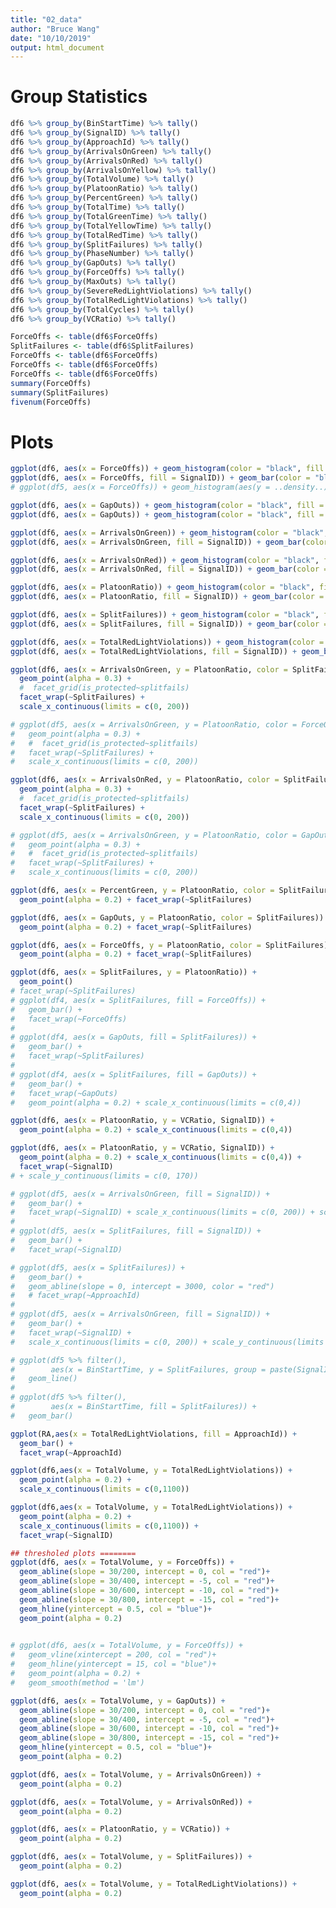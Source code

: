 ```yaml
---
title: "02_data"
author: "Bruce Wang"
date: "10/10/2019"
output: html_document
---
```


# Group Statistics
```r
df6 %>% group_by(BinStartTime) %>% tally()
df6 %>% group_by(SignalID) %>% tally()
df6 %>% group_by(ApproachId) %>% tally()
df6 %>% group_by(ArrivalsOnGreen) %>% tally()
df6 %>% group_by(ArrivalsOnRed) %>% tally()
df6 %>% group_by(ArrivalsOnYellow) %>% tally()
df6 %>% group_by(TotalVolume) %>% tally()
df6 %>% group_by(PlatoonRatio) %>% tally()
df6 %>% group_by(PercentGreen) %>% tally()
df6 %>% group_by(TotalTime) %>% tally()
df6 %>% group_by(TotalGreenTime) %>% tally()
df6 %>% group_by(TotalYellowTime) %>% tally()
df6 %>% group_by(TotalRedTime) %>% tally()
df6 %>% group_by(SplitFailures) %>% tally()
df6 %>% group_by(PhaseNumber) %>% tally()
df6 %>% group_by(GapOuts) %>% tally()
df6 %>% group_by(ForceOffs) %>% tally()
df6 %>% group_by(MaxOuts) %>% tally()
df6 %>% group_by(SevereRedLightViolations) %>% tally()
df6 %>% group_by(TotalRedLightViolations) %>% tally()
df6 %>% group_by(TotalCycles) %>% tally()
df6 %>% group_by(VCRatio) %>% tally()

ForceOffs <- table(df6$ForceOffs)
SplitFailures <- table(df6$SplitFailures)
ForceOffs <- table(df6$ForceOffs)
ForceOffs <- table(df6$ForceOffs)
ForceOffs <- table(df6$ForceOffs)
summary(ForceOffs)
summary(SplitFailures)
fivenum(ForceOffs)

```

# Plots
```r
ggplot(df6, aes(x = ForceOffs)) + geom_histogram(color = "black", fill = "Blue") 
ggplot(df6, aes(x = ForceOffs, fill = SignalID)) + geom_bar(color = "black", fill = "Blue") + facet_wrap(~SignalID)
# ggplot(df5, aes(x = ForceOffs)) + geom_histogram(aes(y = ..density..), color = "black", fill = "Blue") + geom_density(alpha = 0.2, fill = "#F60404")

ggplot(df6, aes(x = GapOuts)) + geom_histogram(color = "black", fill = "Blue") + scale_x_continuous(limits = c(-1, 20))
ggplot(df6, aes(x = GapOuts)) + geom_histogram(color = "black", fill = "Blue") + scale_x_continuous(limits = c(0, 20)) + scale_y_continuous(limits = c(0, 500))

ggplot(df6, aes(x = ArrivalsOnGreen)) + geom_histogram(color = "black", fill = "Green") 
ggplot(df6, aes(x = ArrivalsOnGreen, fill = SignalID)) + geom_bar(color = "Green", fill = "Green") + facet_wrap(~SignalID) + scale_x_continuous(limits = c(0, 200)) + scale_y_continuous(limits = c(0, 50))

ggplot(df6, aes(x = ArrivalsOnRed)) + geom_histogram(color = "black", fill = "Red")
ggplot(df6, aes(x = ArrivalsOnRed, fill = SignalID)) + geom_bar(color = "Red", fill = "Red") + facet_wrap(~SignalID) + scale_x_continuous(limits = c(0, 100)) + scale_y_continuous(limits = c(0, 400))

ggplot(df6, aes(x = PlatoonRatio)) + geom_histogram(color = "black", fill = "Blue")
ggplot(df6, aes(x = PlatoonRatio, fill = SignalID)) + geom_bar(color = "black", fill = "Blue") + facet_wrap(~SignalID)

ggplot(df6, aes(x = SplitFailures)) + geom_histogram(color = "black", fill = "Blue")
ggplot(df6, aes(x = SplitFailures, fill = SignalID)) + geom_bar(color = "black", fill = "Blue") + facet_wrap(~SignalID)

ggplot(df6, aes(x = TotalRedLightViolations)) + geom_histogram(color = "black", fill = "red")
ggplot(df6, aes(x = TotalRedLightViolations, fill = SignalID)) + geom_bar(color = "black", fill = "Red") + facet_wrap(~SignalID) + scale_x_continuous(limits = c(0, 40)) + scale_y_continuous(limits = c(0, 220))

ggplot(df6, aes(x = ArrivalsOnGreen, y = PlatoonRatio, color = SplitFailures)) +
  geom_point(alpha = 0.3) +
  #  facet_grid(is_protected~splitfails)
  facet_wrap(~SplitFailures) +
  scale_x_continuous(limits = c(0, 200))

# ggplot(df5, aes(x = ArrivalsOnGreen, y = PlatoonRatio, color = ForceOffs)) +
#   geom_point(alpha = 0.3) +
#   #  facet_grid(is_protected~splitfails)
#   facet_wrap(~SplitFailures) +
#   scale_x_continuous(limits = c(0, 200))

ggplot(df6, aes(x = ArrivalsOnRed, y = PlatoonRatio, color = SplitFailures)) +
  geom_point(alpha = 0.3) +
  #  facet_grid(is_protected~splitfails)
  facet_wrap(~SplitFailures) +
  scale_x_continuous(limits = c(0, 200))

# ggplot(df5, aes(x = ArrivalsOnGreen, y = PlatoonRatio, color = GapOuts)) +
#   geom_point(alpha = 0.3) +
#   #  facet_grid(is_protected~splitfails)
#   facet_wrap(~SplitFailures) +
#   scale_x_continuous(limits = c(0, 200))

ggplot(df6, aes(x = PercentGreen, y = PlatoonRatio, color = SplitFailures)) +
  geom_point(alpha = 0.2) + facet_wrap(~SplitFailures) 

ggplot(df6, aes(x = GapOuts, y = PlatoonRatio, color = SplitFailures)) +
  geom_point(alpha = 0.2) + facet_wrap(~SplitFailures)

ggplot(df6, aes(x = ForceOffs, y = PlatoonRatio, color = SplitFailures)) +
  geom_point(alpha = 0.2) + facet_wrap(~SplitFailures)

ggplot(df6, aes(x = SplitFailures, y = PlatoonRatio)) +
  geom_point() 
# facet_wrap(~SplitFailures)
# ggplot(df4, aes(x = SplitFailures, fill = ForceOffs)) +
#   geom_bar() +
#   facet_wrap(~ForceOffs)
# 
# ggplot(df4, aes(x = GapOuts, fill = SplitFailures)) +
#   geom_bar() +
#   facet_wrap(~SplitFailures)
# 
# ggplot(df4, aes(x = SplitFailures, fill = GapOuts)) +
#   geom_bar() +
#   facet_wrap(~GapOuts)
#   geom_point(alpha = 0.2) + scale_x_continuous(limits = c(0,4))

ggplot(df6, aes(x = PlatoonRatio, y = VCRatio, SignalID)) +
  geom_point(alpha = 0.2) + scale_x_continuous(limits = c(0,4))

ggplot(df6, aes(x = PlatoonRatio, y = VCRatio, SignalID)) +
  geom_point(alpha = 0.2) + scale_x_continuous(limits = c(0,4)) +
  facet_wrap(~SignalID)
# + scale_y_continuous(limits = c(0, 170))

# ggplot(df5, aes(x = ArrivalsOnGreen, fill = SignalID)) +
#   geom_bar() +
#   facet_wrap(~SignalID) + scale_x_continuous(limits = c(0, 200)) + scale_y_continuous(limits = c(0, 170))
# 
# ggplot(df5, aes(x = SplitFailures, fill = SignalID)) +
#   geom_bar() +
#   facet_wrap(~SignalID)

# ggplot(df5, aes(x = SplitFailures)) +
#   geom_bar() +
#   geom_abline(slope = 0, intercept = 3000, color = "red")
#   # facet_wrap(~ApproachId)
# 
# ggplot(df5, aes(x = ArrivalsOnGreen, fill = SignalID)) +
#   geom_bar() +
#   facet_wrap(~SignalID) +
#   scale_x_continuous(limits = c(0, 200)) + scale_y_continuous(limits = c(0, 170))

# ggplot(df5 %>% filter(),
#        aes(x = BinStartTime, y = SplitFailures, group = paste(SignalID, ApproachId))) +
#   geom_line()
# 
# ggplot(df5 %>% filter(),
#        aes(x = BinStartTime, fill = SplitFailures)) +
#   geom_bar()

ggplot(RA,aes(x = TotalRedLightViolations, fill = ApproachId)) +
  geom_bar() +
  facet_wrap(~ApproachId)

ggplot(df6,aes(x = TotalVolume, y = TotalRedLightViolations)) +
  geom_point(alpha = 0.2) +
  scale_x_continuous(limits = c(0,1100))

ggplot(df6,aes(x = TotalVolume, y = TotalRedLightViolations)) +
  geom_point(alpha = 0.2) +
  scale_x_continuous(limits = c(0,1100)) +
  facet_wrap(~SignalID)

## thresholed plots ========
ggplot(df6, aes(x = TotalVolume, y = ForceOffs)) +
  geom_abline(slope = 30/200, intercept = 0, col = "red")+
  geom_abline(slope = 30/400, intercept = -5, col = "red")+
  geom_abline(slope = 30/600, intercept = -10, col = "red")+
  geom_abline(slope = 30/800, intercept = -15, col = "red")+
  geom_hline(yintercept = 0.5, col = "blue")+
  geom_point(alpha = 0.2) 
  

# ggplot(df6, aes(x = TotalVolume, y = ForceOffs)) +
#   geom_vline(xintercept = 200, col = "red")+
#   geom_hline(yintercept = 15, col = "blue")+
#   geom_point(alpha = 0.2) + 
#   geom_smooth(method = 'lm')

ggplot(df6, aes(x = TotalVolume, y = GapOuts)) +
  geom_abline(slope = 30/200, intercept = 0, col = "red")+
  geom_abline(slope = 30/400, intercept = -5, col = "red")+
  geom_abline(slope = 30/600, intercept = -10, col = "red")+
  geom_abline(slope = 30/800, intercept = -15, col = "red")+
  geom_hline(yintercept = 0.5, col = "blue")+
  geom_point(alpha = 0.2)

ggplot(df6, aes(x = TotalVolume, y = ArrivalsOnGreen)) +
  geom_point(alpha = 0.2)

ggplot(df6, aes(x = TotalVolume, y = ArrivalsOnRed)) +
  geom_point(alpha = 0.2)

ggplot(df6, aes(x = PlatoonRatio, y = VCRatio)) +
  geom_point(alpha = 0.2)

ggplot(df6, aes(x = TotalVolume, y = SplitFailures)) +
  geom_point(alpha = 0.2)

ggplot(df6, aes(x = TotalVolume, y = TotalRedLightViolations)) +
  geom_point(alpha = 0.2)
```